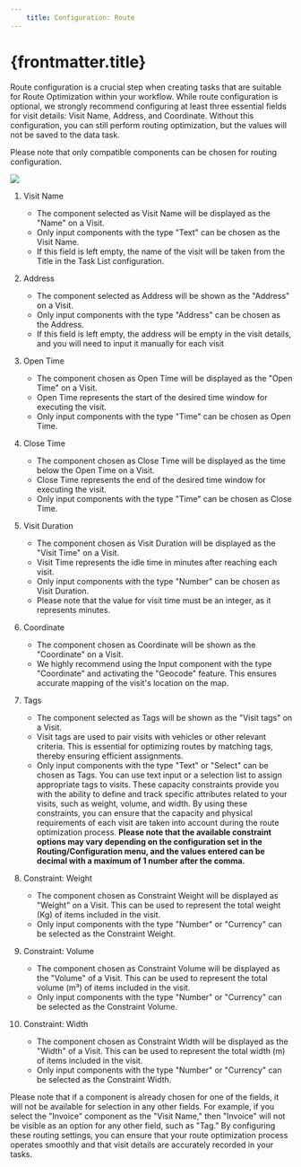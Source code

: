 ```yaml
---
    title: Configuration: Route
---
```


# {frontmatter.title}

Route configuration is a crucial step when creating tasks that are suitable for Route Optimization within your workflow. While route configuration is optional, we strongly recommend configuring at least three essential fields for visit details: Visit Name, Address, and Coordinate. Without this configuration, you can still perform routing optimization, but the values will not be saved to the data task.

Please note that only compatible components can be chosen for routing configuration.

![](https://t3837933.p.clickup-attachments.com/t3837933/2e23f8fc-8210-4741-8d93-e517017c92af/10.png)
1. Visit Name
    *   The component selected as Visit Name will be displayed as the "Name" on a Visit.
    *   Only input components with the type "Text" can be chosen as the Visit Name.
    *   If this field is left empty, the name of the visit will be taken from the Title in the Task List configuration.
2. Address
    *   The component selected as Address will be shown as the "Address" on a Visit.
    *   Only input components with the type "Address" can be chosen as the Address.
    *   If this field is left empty, the address will be empty in the visit details, and you will need to input it manually for each visit
3. Open Time
    *   The component chosen as Open Time will be displayed as the "Open Time" on a Visit.
    *   Open Time represents the start of the desired time window for executing the visit.
    *   Only input components with the type "Time" can be chosen as Open Time.
4. Close Time
    *   The component chosen as Close Time will be displayed as the time below the Open Time on a Visit.
    *   Close Time represents the end of the desired time window for executing the visit.
    *   Only input components with the type "Time" can be chosen as Close Time.
5. Visit Duration
    *   The component chosen as Visit Duration will be displayed as the "Visit Time" on a Visit.
    *   Visit Time represents the idle time in minutes after reaching each visit.
    *   Only input components with the type "Number" can be chosen as Visit Duration.
    *   Please note that the value for visit time must be an integer, as it represents minutes.
6. Coordinate
    *   The component chosen as Coordinate will be shown as the "Coordinate" on a Visit.
    *   We highly recommend using the Input component with the type "Coordinate" and activating the "Geocode" feature. This ensures accurate mapping of the visit's location on the map.
7. Tags
    *   The component selected as Tags will be shown as the "Visit tags" on a Visit.
    *   Visit tags are used to pair visits with vehicles or other relevant criteria. This is essential for optimizing routes by matching tags, thereby ensuring efficient assignments.
    *   Only input components with the type "Text" or "Select" can be chosen as Tags. You can use text input or a selection list to assign appropriate tags to visits.
These capacity constraints provide you with the ability to define and track specific attributes related to your visits, such as weight, volume, and width. By using these constraints, you can ensure that the capacity and physical requirements of each visit are taken into account during the route optimization process. **Please note that the available constraint options may vary depending on the configuration set in the Routing/Configuration menu, and the values entered can be decimal with a maximum of 1 number after the comma.**

1. Constraint: Weight
    *   The component chosen as Constraint Weight will be displayed as "Weight" on a Visit. This can be used to represent the total weight (Kg) of items included in the visit.
    *   Only input components with the type "Number" or "Currency" can be selected as the Constraint Weight.
2. Constraint: Volume
    *   The component chosen as Constraint Volume will be displayed as the "Volume" of a Visit. This can be used to represent the total volume (m³) of items included in the visit.
    *   Only input components with the type "Number" or "Currency" can be selected as the Constraint Volume.
3. Constraint: Width
    *   The component chosen as Constraint Width will be displayed as the "Width" of a Visit. This can be used to represent the total width (m) of items included in the visit.
    *   Only input components with the type "Number" or "Currency" can be selected as the Constraint Width.

Please note that if a component is already chosen for one of the fields, it will not be available for selection in any other fields. For example, if you select the "Invoice" component as the "Visit Name," then "Invoice" will not be visible as an option for any other field, such as "Tag."
By configuring these routing settings, you can ensure that your route optimization process operates smoothly and that visit details are accurately recorded in your tasks.
